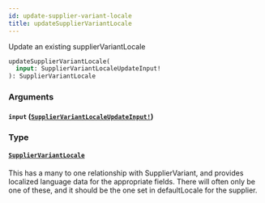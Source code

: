 ```yaml
---
id: update-supplier-variant-locale
title: updateSupplierVariantLocale
---
```


Update an existing supplierVariantLocale

```graphql
updateSupplierVariantLocale(
  input: SupplierVariantLocaleUpdateInput!
): SupplierVariantLocale

```

### Arguments

#### `input` ([`SupplierVariantLocaleUpdateInput!`](/developers/supplier-apis/supply-api/graphql/reference/inputs/supplier-variant-locale-update-input))

### Type

#### [`SupplierVariantLocale`](/developers/supplier-apis/supply-api/graphql/reference/objects/supplier-variant-locale)

This has a many to one relationship with SupplierVariant, and provides localized language data for the appropriate fields.
There will often only be one of these, and it should be the one set in defaultLocale for the supplier.

